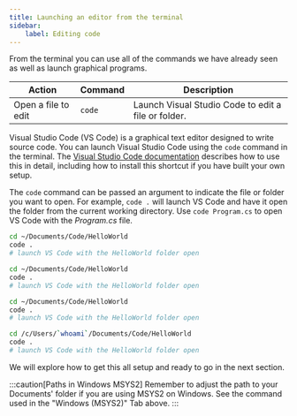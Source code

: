 ```yaml
---
title: Launching an editor from the terminal
sidebar:
    label: Editing code
---
```



From the terminal you can use all of the commands we have already seen as well as launch graphical programs.

| **Action**          | **Command** | **Description**                                     |
| ------------------- | ----------- | --------------------------------------------------- |
| Open a file to edit | `code`      | Launch Visual Studio Code to edit a file or folder. |

Visual Studio Code (VS Code) is a graphical text editor designed to write source code. You can launch Visual Studio Code using the `code` command in the terminal. The [Visual Studio Code documentation](https://code.visualstudio.com/docs/editor/command-line) describes how to use this in detail, including how to install this shortcut if you have built your own setup.

The `code` command can be passed an argument to indicate the file or folder you want to open. For example, `code .` will launch VS Code and have it open the folder from the current working directory. Use `code Program.cs` to open VS Code with the *Program.cs* file.

<Tabs syncKey="terminal-type">
<TabItem label="macOS">

```sh
cd ~/Documents/Code/HelloWorld
code .
# launch VS Code with the HelloWorld folder open
```

</TabItem>
<TabItem label="Linux">

```sh
cd ~/Documents/Code/HelloWorld
code .
# launch VS Code with the HelloWorld folder open
```

</TabItem>
<TabItem label="Windows (WSL)">

```sh
cd ~/Documents/Code/HelloWorld
code .
# launch VS Code with the HelloWorld folder open
```

</TabItem>
<TabItem label="Windows (MSYS2)">

```sh
cd /c/Users/`whoami`/Documents/Code/HelloWorld
code .
# launch VS Code with the HelloWorld folder open
```

</TabItem>
</Tabs>

We will explore how to get this all setup and ready to go in the next section.

:::caution[Paths in Windows MSYS2]
Remember to adjust the path to your Documents' folder if you are using MSYS2 on Windows. See the command used in the "Windows (MSYS2)" Tab above.
:::
